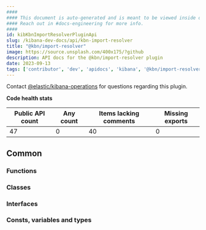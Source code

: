 ```yaml
---
####
#### This document is auto-generated and is meant to be viewed inside our experimental, new docs system.
#### Reach out in #docs-engineering for more info.
####
id: kibKbnImportResolverPluginApi
slug: /kibana-dev-docs/api/kbn-import-resolver
title: "@kbn/import-resolver"
image: https://source.unsplash.com/400x175/?github
description: API docs for the @kbn/import-resolver plugin
date: 2023-09-13
tags: ['contributor', 'dev', 'apidocs', 'kibana', '@kbn/import-resolver']
---
```




Contact [@elastic/kibana-operations](https://github.com/orgs/elastic/teams/kibana-operations) for questions regarding this plugin.

**Code health stats**

| Public API count  | Any count | Items lacking comments | Missing exports |
|-------------------|-----------|------------------------|-----------------|
| 47 | 0 | 40 | 0 |

## Common

### Functions
<DocDefinitionList data={kbnImportResolverObj.common.functions}/>

### Classes
<DocDefinitionList data={kbnImportResolverObj.common.classes}/>

### Interfaces
<DocDefinitionList data={kbnImportResolverObj.common.interfaces}/>

### Consts, variables and types
<DocDefinitionList data={kbnImportResolverObj.common.misc}/>

